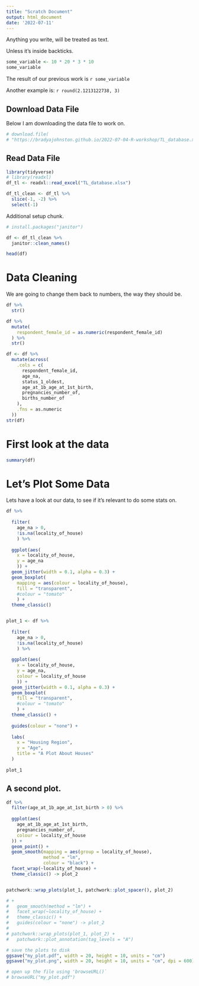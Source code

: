 ```yaml
---
title: "Scratch Document"
output: html_document
date: '2022-07-11'
---
```


Anything you write, will be treated as text.

Unless it's inside backticks.

```r
some_variable <- 10 * 20 * 3 * 10
some_variable
```

The result of our previous work is `r some_variable`

Another example is: `r round(2.1213122738, 3)`


## Download Data File

Below I am downloading the data file to work on.

```r
# download.file(
# "https://bradyajohnston.github.io/2022-07-04-R-workshop/TL_database.xlsx", "TL_database.xlsx")

```

## Read Data File

```r
library(tidyverse)
# library(readxl)
df_tl <- readxl::read_excel("TL_database.xlsx")

df_tl_clean <- df_tl %>% 
  slice(-1, -2) %>% 
  select(-1)

```

Additional setup chunk.

```r

# install.packages("janitor")
```

```r
df <- df_tl_clean %>% 
  janitor::clean_names()

head(df)
```

# Data Cleaning

We are going to change them back to numbers, the way they should be.

```r
df %>% 
  str()

df %>% 
  mutate(
    respondent_female_id = as.numeric(respondent_female_id)
  ) %>% 
  str()

df <- df %>%
  mutate(across(
    .cols = c(
      respondent_female_id,
      age_na,
      status_1_oldest,
      age_at_1b_age_at_1st_birth,
      pregnancies_number_of,
      births_number_of
    ),
    .fns = as.numeric
  ))
str(df)
```

# First look at the data

```r
summary(df)
```

# Let's Plot Some Data

Lets have a look at our data, to see if it's relevant to do some stats on.

```r
df %>% 
  
  filter(
    age_na > 0, 
    !is.na(locality_of_house)
    ) %>% 
  
  ggplot(aes(
    x = locality_of_house, 
    y = age_na
    )) + 
  geom_jitter(width = 0.1, alpha = 0.3) + 
  geom_boxplot(
    mapping = aes(colour = locality_of_house), 
    fill = "transparent", 
    #colour = "tomato"
    ) + 
  theme_classic()


plot_1 <- df %>% 
  
  filter(
    age_na > 0, 
    !is.na(locality_of_house)
    ) %>% 
  
  ggplot(aes(
    x = locality_of_house, 
    y = age_na, 
    colour = locality_of_house
    )) + 
  geom_jitter(width = 0.1, alpha = 0.3) + 
  geom_boxplot(
    fill = "transparent", 
    #colour = "tomato"
    ) + 
  theme_classic() + 
  
  guides(colour = "none") + 
  
  labs(
    x = "Housing Region", 
    y = "Age", 
    title = "A Plot About Houses"
  ) 
  
plot_1
```

## A second plot.

```r
df %>% 
  filter(age_at_1b_age_at_1st_birth > 0) %>% 
  
  ggplot(aes(
    age_at_1b_age_at_1st_birth, 
    pregnancies_number_of, 
    colour = locality_of_house
  )) + 
  geom_point() + 
  geom_smooth(mapping = aes(group = locality_of_house), 
              method = "lm", 
              colour = "black") + 
  facet_wrap(~locality_of_house) + 
  theme_classic() -> plot_2


patchwork::wrap_plots(plot_1, patchwork::plot_spacer(), plot_2)

# + 
#   geom_smooth(method = "lm") +
#   facet_wrap(~locality_of_house) + 
#   theme_classic() + 
#   guides(colour = "none") -> plot_2
# 
# patchwork::wrap_plots(plot_1, plot_2) + 
#   patchwork::plot_annotation(tag_levels = "A")

# save the plots to disk
ggsave("my_plot.pdf", width = 20, height = 10, units = "cm")
ggsave("my_plot.png", width = 20, height = 10, units = "cm", dpi = 600)

# open up the file using 'browseURL()`
# browseURL("my_plot.pdf")
```
